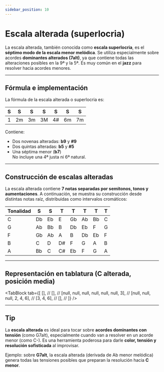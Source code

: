 ```yaml
---
sidebar_position: 10
---
```



# Escala alterada (superlocria)

La escala alterada, también conocida como **escala superlocria**, es el **séptimo modo de la escala menor melódica**. Se utiliza especialmente sobre acordes **dominantes alterados (7alt)**, ya que contiene todas las alteraciones posibles en la 9ª y la 5ª. Es muy común en el **jazz** para resolver hacia acordes menores.

---

## Fórmula e implementación

La fórmula de la escala alterada o superlocria es:

| S   | S   | S   | S   | S   | S   | S   |
| --- | --- | --- | --- | --- | --- | --- |
| 1   | 2m  | 3m  | 3M  | 4#  | 6m  | 7m  |

Contiene:

- Dos novenas alteradas: **b9** y **#9**
- Dos quintas alteradas: **b5** y **#5**
- Una séptima menor (**b7**)  
  No incluye una 4ª justa ni 6ª natural.

---

## Construcción de escalas alteradas

La escala alterada contiene **7 notas separadas por semitonos, tonos y aumentaciones**. A continuación, se muestra su construcción desde distintas notas raíz, distribuidas como intervalos cromáticos:

| Tonalidad | S   | S   | T   | T   | T   | T   | T   |
| --------- | --- | --- | --- | --- | --- | --- | --- |
| C         | Db  | Eb  | E   | Gb  | Ab  | Bb  | C   |
| G         | Ab  | Bb  | B   | Db  | Eb  | F   | G   |
| F         | Gb  | Ab  | A   | B   | Db  | Eb  | F   |
| B         | C   | D   | D#  | F   | G   | A   | B   |
| A         | Bb  | C   | C#  | Eb  | F   | G   | A   |

---

## Representación en tablatura (C alterada, posición media)

<TabBlock
  tab={[
    [], //
    [], //
    [null, null, null, null, null, null, 3], //
    [null, null, null, 2, 4, 6], //
    [3, 4, 6], //
    [], //
  ]}
/>

---

## Tip

La **escala alterada** es ideal para tocar sobre **acordes dominantes con tensión** (como G7alt), especialmente cuando van a resolver en un acorde menor (como C-). Es una herramienta poderosa para darle **color, tensión y resolución sofisticada** al improvisar.

Ejemplo: sobre **G7alt**, la escala alterada (derivada de Ab menor melódica) genera todas las tensiones posibles que preparan la resolución hacia **C menor**.
